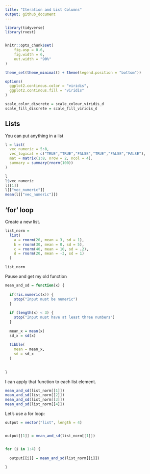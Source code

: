 ```yaml
---
title: "Iteration and List Columns"
output: github_document
---
```


```r

library(tidyverse)
library(rvest)


knitr::opts_chunk$set(
	fig.asp = 0.6,
	fig.width = 6,
	out.width = "90%"
)

theme_set(theme_minimal() + theme(legend.position = "bottom"))

options(
  ggplot2.continous.color = "viridis",
  ggplot2.continous.fill = "viridis"
)

scale_color_discrete = scale_colour_viridis_d
scale_fill_discrete = scale_fill_viridis_d

```


## Lists

You can put anything in a list


```r
l = list(
  vec_numeric = 5:8,
  vec_logical = c("TRUE","TRUE","FALSE","TRUE","FALSE","FALSE"),
  mat = matrix(1:8, nrow = 2, ncol = 4),
  summary = summary(rnorm(100))
)
```


```r
l
l$vec_numeric
l[[1]]
l[["vec_numeric"]]
mean(l[["vec_numeric"]])
```

## 'for' loop

Create a new list.

```r
list_norm =
  list(
    a = rnorm(20, mean = 3, sd = 1),
    b = rnorm(30, mean = 0, sd = 5),
    c = rnorm(40, mean = 10, sd = .2),
    d = rnorm(20, mean = -3, sd = 1)
  )
```


```r
list_norm
```


Pause and get my old function


```r
mean_and_sd = function(x) {
  
  if(!is.numeric(x)) {
    stop("Input must be numeric")
  }
  
  if (length(x) < 3) {
    stop("Input must have at least three numbers")
  }
  
  mean_x = mean(x)
  sd_x = sd(x)
  
  tibble(
    mean = mean_x,
    sd = sd_x
  )
  
  
}
```


I can apply that function to each list element.

```r
mean_and_sd(list_norm[[1]])
mean_and_sd(list_norm[[2]])
mean_and_sd(list_norm[[3]])
mean_and_sd(list_norm[[4]])
```


Let's use a for loop:


```r
output = vector("list", length = 4)


output[[1]] = mean_and_sd(list_norm[[1]])


for (i in 1:4) {
  
  output[[i]] = mean_and_sd(list_norm[[i]])
  
}
```









